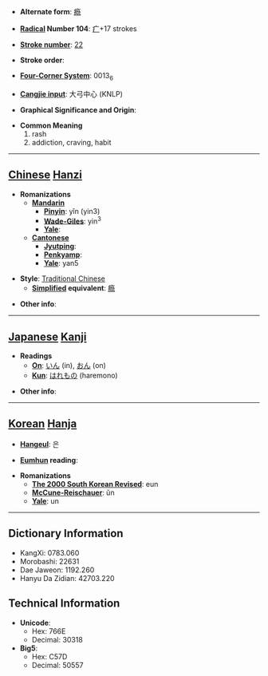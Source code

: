 * '''Alternate form''': [[瘾]]

* '''[[Wiktionary:Chinese radical index| Radical]] Number 104''': [[Wiktionary:Chinese radical index 疒|疒]]+17 strokes

* '''[[Wiktionary:Chinese total strokes index|Stroke number]]''': [[Wiktionary:Chinese total strokes index 22|22]]

* '''Stroke order''': 

* '''[[Wiktionary:Chinese four corner index|Four-Corner System]]''': 0013<sub>6</sub>

* '''[[Wiktionary:Chinese Cangjie index|Cangjie input]]''': 大弓中心 (KNLP)

* '''Graphical Significance and Origin''': 

* '''Common Meaning'''
*#rash
*# addiction, craving, habit


----

== [[Chinese]] [[Hanzi]] ==

* '''Romanizations'''
** '''[[Mandarin]]'''
*** '''[[Pinyin]]''': yǐn (yin3)
*** '''[[Wade-Giles]]''': yin<sup>3</sup>
*** '''[[Yale]]''': 
** '''[[Cantonese]]'''
*** '''[[Jyutping]]''':
*** '''[[Penkyamp]]''': 
*** '''[[Yale]]''': yan5

* '''Style''': [[Traditional Chinese]] 
** '''[[Simplified Chinese|Simplified]] equivalent''': [[瘾]]

* '''Other info''': 

----

== [[Japanese]] [[Kanji]] ==

* '''Readings'''
** '''[[On]]''': [[いん]] (in), [[おん]] (on)
** '''[[Kun]]''': [[はれもの]] (haremono)

* '''Other info''':  

----

== [[Korean]] [[Hanja]] ==

* '''[[Hangeul]]''': 은

* '''[[Eumhun]] reading''': 

* '''Romanizations'''
** '''[[The 2000 South Korean Revised Romanization|The 2000 South Korean Revised]]''': eun
** '''[[McCune-Reischauer]]''': ŭn
** '''[[Yale]]''': un

----

== Dictionary Information ==

* KangXi: 0783.060
* Morobashi: 22631
* Dae Jaweon: 1192.260
* Hanyu Da Zidian: 42703.220

== Technical Information ==

* '''Unicode''':
** Hex: 766E
** Decimal: 30318
* '''Big5''':
** Hex: C57D
** Decimal: 50557